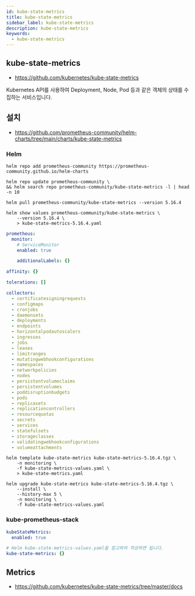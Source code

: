```yaml
---
id: kube-state-metrics
title: kube-state-metrics
sidebar_label: kube-state-metrics
description: kube-state-metrics
keywords:
  - kube-state-metrics
---
```


## kube-state-metrics

- https://github.com/kubernetes/kube-state-metrics

Kubernetes API를 사용하여 Deployment, Node, Pod 등과 같은 객체의 상태를 수집하는 서비스입니다.

## 설치

- https://github.com/prometheus-community/helm-charts/tree/main/charts/kube-state-metrics

### Helm

```shell
helm repo add prometheus-community https://prometheus-community.github.io/helm-charts
```

```shell
helm repo update prometheus-community \
&& helm search repo prometheus-community/kube-state-metrics -l | head -n 10
```

```shell
helm pull prometheus-community/kube-state-metrics --version 5.16.4
```

```shell
helm show values prometheus-community/kube-state-metrics \
    --version 5.16.4 \
    > kube-state-metrics-5.16.4.yaml
```

```yaml title="kube-state-metrics-values.yaml"
prometheus:
  monitor:
    # ServiceMonitor
    enabled: true

    additionalLabels: {}

affinity: {}

tolerations: []

collectors:
  - certificatesigningrequests
  - configmaps
  - cronjobs
  - daemonsets
  - deployments
  - endpoints
  - horizontalpodautoscalers
  - ingresses
  - jobs
  - leases
  - limitranges
  - mutatingwebhookconfigurations
  - namespaces
  - networkpolicies
  - nodes
  - persistentvolumeclaims
  - persistentvolumes
  - poddisruptionbudgets
  - pods
  - replicasets
  - replicationcontrollers
  - resourcequotas
  - secrets
  - services
  - statefulsets
  - storageclasses
  - validatingwebhookconfigurations
  - volumeattachments
```

```shell
helm template kube-state-metrics kube-state-metrics-5.16.4.tgz \
    -n monitoring \
    -f kube-state-metrics-values.yaml \
    > kube-state-metrics.yaml
```

```shell
helm upgrade kube-state-metrics kube-state-metrics-5.16.4.tgz \
    --install \
    --history-max 5 \
    -n monitoring \
    -f kube-state-metrics-values.yaml
```

### kube-prometheus-stack

```yaml title="kube-prometheus-stack-values.yaml"
kubeStateMetrics:
  enabled: true

# Helm kube-state-metrics-values.yaml을 참고하여 작성하면 됩니다.
kube-state-metrics: {}
```

## Metrics

- https://github.com/kubernetes/kube-state-metrics/tree/master/docs
